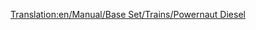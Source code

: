 [[Translation:en/Manual/Base Set/Trains/Powernaut Diesel]]
{{it/Manuale/Set base/Treni/StatLocomotive|Image=[[File:it/Manuale/Set base/Treni/Powernautdiesel.png]]
|Name=Powernaut Diesel
|Costo=46.874
|Velocità=152
|Peso=120 
|Potenza=1.491
|Sforzo=35.587 
|Kn=349
|Annuale=4.112
|Progettata=1977
|Vita=20 
|Clima=
*Toyland
|Descrizione=L'altro treno diesel nel paese dei giocattoli, un passo avanti rispetto al Ploddyphut Diesel.
|Real-life=Immaginario
}}